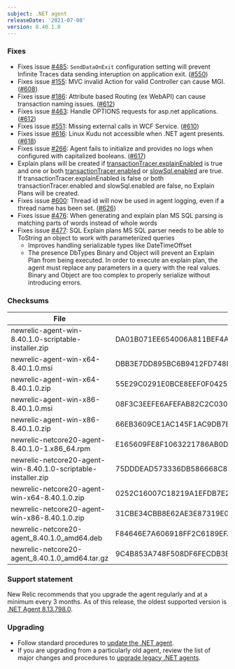 ```yaml
---
subject: .NET agent
releaseDate: '2021-07-08'
version: 8.40.1.0
---
```


### Fixes
* Fixes issue [#485](https://github.com/newrelic/newrelic-dotnet-agent/issues/485): `SendDataOnExit` configuration setting will prevent Infinite Traces data sending interuption on application exit. ([#550](https://github.com/newrelic/newrelic-dotnet-agent/pull/609))
* Fixes issue [#155](https://github.com/newrelic/newrelic-dotnet-agent/issues/155): MVC invalid Action for valid Controller can cause MGI. ([#608](https://github.com/newrelic/newrelic-dotnet-agent/pull/608))
* Fixes issue [#186](https://github.com/newrelic/newrelic-dotnet-agent/issues/186): Attribute based Routing (ex WebAPI) can cause transaction naming issues. ([#612](https://github.com/newrelic/newrelic-dotnet-agent/pull/612))
* Fixes issue [#463](https://github.com/newrelic/newrelic-dotnet-agent/issues/463): Handle OPTIONS requests for asp.net applications. ([#612](https://github.com/newrelic/newrelic-dotnet-agent/pull/612))
* Fixes issue [#551](https://github.com/newrelic/newrelic-dotnet-agent/issues/551): Missing external calls in WCF Service. ([#610](https://github.com/newrelic/newrelic-dotnet-agent/pull/610))
* Fixes issue [#616](https://github.com/newrelic/newrelic-dotnet-agent/issues/616): Linux Kudu not accessible when .NET agent presents. ([#618](https://github.com/newrelic/newrelic-dotnet-agent/pull/618))
* Fixes issue [#266](https://github.com/newrelic/newrelic-dotnet-agent/issues/266): Agent fails to initialize and provides no logs when configured with capitalized booleans. ([#617](https://github.com/newrelic/newrelic-dotnet-agent/pull/617))
* Explain plans will be created if [transactionTracer.explainEnabled](https://docs.newrelic.com/docs/agents/net-agent/configuration/net-agent-configuration/#tracer-explainEnabled) is true and one or both [transactionTracer.enabled](https://docs.newrelic.com/docs/agents/net-agent/configuration/net-agent-configuration/#tracer-enabled) or [slowSql.enabled](https://docs.newrelic.com/docs/agents/net-agent/configuration/net-agent-configuration/#slow_sql) are true.  If transactionTracer.explainEnabled is false or both transactionTracer.enabled and slowSql.enabled are false, no Explain Plans will be created.
* Fixes issue [#600](https://github.com/newrelic/newrelic-dotnet-agent/issues/600): Thread id will now be used in agent logging, even if a thread name has been set. ([#626](https://github.com/newrelic/newrelic-dotnet-agent/pull/626))
* Fixes issue [#476](https://github.com/newrelic/newrelic-dotnet-agent/issues/476): When generating and explain plan MS SQL parsing is matching parts of words instead of whole words
* Fixes issue [#477](https://github.com/newrelic/newrelic-dotnet-agent/issues/476): SQL Explain plans MS SQL parser needs to be able to ToString an object to work with parameterized queries
  * Improves handling serializable types like DateTimeOffset
  * The presence DbTypes Binary and Object will prevent an Explain Plan from being executed.  In order to execute an explain plan, the agent must replace any parameters in a query with the real values.  Binary and Object are too complex to properly serialize without introducing errors.

### Checksums
| File | SHA - 256  Hash |
| ---| ---|
| newrelic-agent-win-8.40.1.0-scriptable-installer.zip | DA01B071EE654006A811BEF4A63780C0C1A5AE94D6B7315C26D8CBC1BA6C81EB |
| newrelic-agent-win-x64-8.40.1.0.msi | DBB3E7DD895BC6B9412FD748E0DC8A4C42C54FEDDAE46759F0A813911562EE15 |
| newrelic-agent-win-x64-8.40.1.0.zip | 55E29C0291E0BCE8EEF0F04252972EDA9614D9C199D4ECDF04D8D8D235C1C441 |
| newrelic-agent-win-x86-8.40.1.0.msi | 08F3C3EEFE6AFEFAB82C2C030E3DDC62E6A7AA5CAB8D99F25F399D6894BED653 |
| newrelic-agent-win-x86-8.40.1.0.zip | 66EB3609CE1AC145F1AC9DB7B7EF0B4F83F1A975D86AD7067A3E51A30FD7FF51 |
| newrelic-netcore20-agent-8.40.1.0-1.x86_64.rpm | E165609FE8F1063221786AB0D19D76122CC735DB4162D9C9CB1FAB779FD38806 |
| newrelic-netcore20-agent-win-8.40.1.0-scriptable-installer.zip | 75DDDEAD573336DB586668C892AC7B9E5FBF56ED6595C9FF4090DB9FF129AA23 |
| newrelic-netcore20-agent-win-x64-8.40.1.0.zip | 0252C16007C18219A1EFDB7E2F8C2DE178D0A94A58F58EABEC4F376762829B4A |
| newrelic-netcore20-agent-win-x86-8.40.1.0.zip | 31CBE34CBB8E62AE3E87319E026E1B14AFCBB234CF7FD48971F1C7A5B8050FC3 |
| newrelic-netcore20-agent_8.40.1.0_amd64.deb | F84646E7A606918FF2C6189EFA9269922F0F1297F3B5581BC795F905D79B7400 |
| newrelic-netcore20-agent_8.40.1.0_amd64.tar.gz | 9C4B853A748F508DF6FECDB3BE3E963C6ECA89C6D3ACFACD90C1D4D1A89BAFFB |

### Support statement

New Relic recommends that you upgrade the agent regularly and at a minimum every 3 months. As of this release, the oldest supported version is [.NET Agent 8.13.798.0](/docs/release-notes/agent-release-notes/net-release-notes/net-agent-8137980).

### Upgrading

* Follow standard procedures to [update the .NET agent](/docs/agents/net-agent/installation-configuration/update-net-agent).
* If you are upgrading from a particularly old agent, review the list of major changes and procedures to [upgrade legacy .NET agents](/docs/agents/net-agent/troubleshooting/upgrade-legacy-net-agents).
